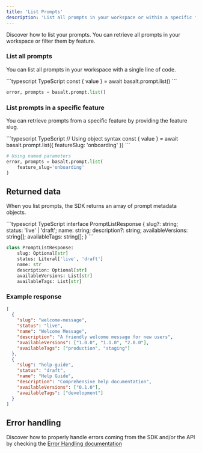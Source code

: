 ```yaml
---
title: 'List Prompts'
description: 'List all prompts in your workspace or within a specific feature.'
---
```


Discover how to list your prompts. You can retrieve all prompts in your workspace or filter them by feature.

### List all prompts
You can list all prompts in your workspace with a single line of code.

<CodeGroup>
```typescript TypeScript
const { value } = await basalt.prompt.list()
```

```python Python
error, prompts = basalt.prompt.list()
```
</CodeGroup>

### List prompts in a specific feature
You can retrieve prompts from a specific feature by providing the feature slug.

<CodeGroup>
```typescript TypeScript
// Using object syntax
const { value } = await basalt.prompt.list({
  featureSlug: 'onboarding'
})
```

```python Python
# Using named parameters
error, prompts = basalt.prompt.list(
    feature_slug='onboarding'
)
```
</CodeGroup>

## Returned data
When you list prompts, the SDK returns an array of prompt metadata objects.

<CodeGroup>
```typescript TypeScript
interface PromptListResponse {
  slug?: string;
  status: 'live' | 'draft';
  name: string;
  description?: string;
  availableVersions: string[];
  availableTags: string[];
}
```

```python Python
class PromptListResponse:
    slug: Optional[str]
    status: Literal['live', 'draft']
    name: str
    description: Optional[str]
    availableVersions: List[str]
    availableTags: List[str]
```
</CodeGroup>

### Example response
```json Response example
[
  {
    "slug": "welcome-message",
    "status": "live",
    "name": "Welcome Message",
    "description": "A friendly welcome message for new users",
    "availableVersions": ["1.0.0", "1.1.0", "2.0.0"],
    "availableTags": ["production", "staging"]
  },
  {
    "slug": "help-guide",
    "status": "draft",
    "name": "Help Guide",
    "description": "Comprehensive help documentation",
    "availableVersions": ["0.1.0"],
    "availableTags": ["development"]
  }
]
```

## Error handling
Discover how to properly handle errors coming from the SDK and/or the API by checking the [Error Handling documentation](/prompts/error-handling)